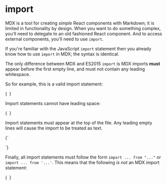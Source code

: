 
import
======

MDX is a tool for creating *simple* React components with Markdown; it is limited in functionality by design. When you want to do something complex, you'll need to delegate to an old fashioned React component. And to access external components, you'll need to use `import`.

If you're familiar with the JavaScript `import` statement then you already know how to use `import` in MDX; the syntax is identical.

The only difference between MDX and ES2015 `import` is MDX imports **must** appear before the first empty line, and must not contain any leading whitespace.

So for example, this is a valid import statement:

<Example>{`
`}</Example>

<Warning>
Import statements cannot have leading space:

<Example>{`
`}</Example>
</Warning>

<Warning>
Import statements must appear at the top of the file. Any leading empty lines will cause the import to be treated as text.

<Example>{`

`}</Example>
</Warning>

Finally, all import statements must follow the form `import ... from "..."` or `import ... from '...'`. This means that the following *is not* an MDX import statement:

<Example>{`
`}</Example>
